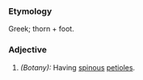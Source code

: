 ===Etymology===
Greek; thorn + foot.
===Adjective===
#''(Botany):'' Having [[spinous]] [[petioles]].